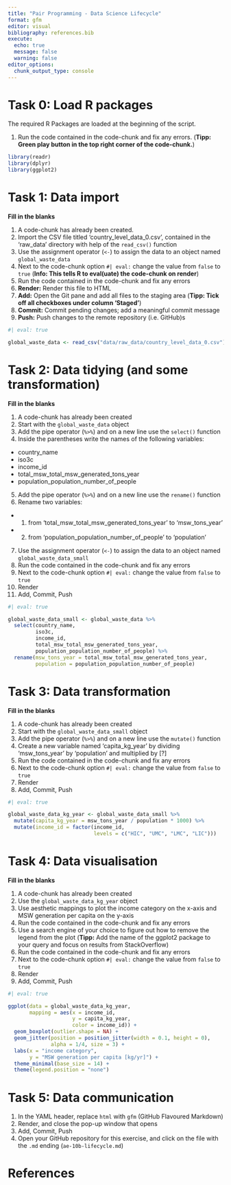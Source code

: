 ```yaml
---
title: "Pair Programming - Data Science Lifecycle"
format: gfm
editor: visual
bibliography: references.bib
execute:
  echo: true
  message: false
  warning: false
editor_options: 
  chunk_output_type: console
---
```


# Task 0: Load R packages

The required R Packages are loaded at the beginning of the script. 

1. Run the code contained in the code-chunk and fix any errors. (**Tipp: Green play button in the top right corner of the code-chunk.**)

```r

library(readr)
library(dplyr)
library(ggplot2)
```

# Task 1: Data import

**Fill in the blanks**

1. A code-chunk has already been created.
2. Import the CSV file titled 'country_level_data_0.csv', contained in the 'raw_data' directory with help of the `read_csv()` function
3. Use the assignment operator (`<-`) to assign the data to an object named `global_waste_data`
4. Next to the code-chunk option `#| eval:` change the value from `false` to `true` (**Info: This tells R to eval(uate) the code-chunk on render**)
5. Run the code contained in the code-chunk and fix any errors
6. **Render:** Render this file to HTML
7. **Add:** Open the Git pane and add all files to the staging area (**Tipp: Tick off all checkboxes under column 'Staged'**)
8. **Commit:** Commit pending changes; add a meaningful commit message
9. **Push:** Push changes to the remote repository (i.e. GitHub)s

```r
#| eval: true

global_waste_data <- read_csv("data/raw_data/country_level_data_0.csv")
```

# Task 2: Data tidying (and some transformation)

**Fill in the blanks**

1. A code-chunk has already been created
2. Start with the `global_waste_data` object
3. Add the pipe operator (`%>%`) and on a new line use the `select()` function
4. Inside the parentheses write the names of the following variables:
  - country_name
  - iso3c
  - income_id
  - total_msw_total_msw_generated_tons_year
  - population_population_number_of_people
5. Add the pipe operator (`%>%`) and on a new line use the `rename()` function
6. Rename two variables:
  - (1) from 'total_msw_total_msw_generated_tons_year' to 'msw_tons_year'
  - (2) from 'population_population_number_of_people' to 'population'
7. Use the assignment operator (`<-`) to assign the data to an object named `global_waste_data_small`
8. Run the code contained in the code-chunk and fix any errors
9. Next to the code-chunk option `#| eval:` change the value from `false` to `true`
10. Render
11. Add, Commit, Push

```r
#| eval: true

global_waste_data_small <- global_waste_data %>% 
  select(country_name, 
         iso3c, 
         income_id, 
         total_msw_total_msw_generated_tons_year, 
         population_population_number_of_people) %>% 
  rename(msw_tons_year = total_msw_total_msw_generated_tons_year,
         population = population_population_number_of_people) 
```

# Task 3: Data transformation

**Fill in the blanks**

1. A code-chunk has already been created
2. Start with the `global_waste_data_small` object
3. Add the pipe operator (`%>%`) and on a new line use the `mutate()` function
4. Create a new variable named 'capita_kg_year' by dividing 'msw_tons_year' by 'population' and multiplied by [?]
5. Run the code contained in the code-chunk and fix any errors
6. Next to the code-chunk option `#| eval:` change the value from `false` to `true`
7. Render
8. Add, Commit, Push

```r
#| eval: true

global_waste_data_kg_year <- global_waste_data_small %>% 
  mutate(capita_kg_year = msw_tons_year / population * 1000) %>% 
  mutate(income_id = factor(income_id, 
                            levels = c("HIC", "UMC", "LMC", "LIC")))

```

# Task 4: Data visualisation

**Fill in the blanks**

1. A code-chunk has already been created
2. Use the `global_waste_data_kg_year` object
3. Use aesthetic mappings to plot the income category on the x-axis and MSW generation per capita on the y-axis
4. Run the code contained in the code-chunk and fix any errors
5. Use a search engine of your choice to figure out how to remove the legend from the plot (**Tipp:** Add the name of the ggplot2 package to your query and focus on results from StackOverflow)
6. Run the code contained in the code-chunk and fix any errors
7. Next to the code-chunk option `#| eval:` change the value from `false` to `true`
8. Render
9. Add, Commit, Push

```r
#| eval: true

ggplot(data = global_waste_data_kg_year,
       mapping = aes(x = income_id, 
                     y = capita_kg_year,
                     color = income_id)) +
  geom_boxplot(outlier.shape = NA) +
  geom_jitter(position = position_jitter(width = 0.1, height = 0),
              alpha = 1/4, size = 3) +
  labs(x = "income category",
       y = "MSW generation per capita [kg/yr]") +
  theme_minimal(base_size = 14) +
  theme(legend.position = "none")
```

# Task 5: Data communication

1. In the YAML header, replace `html` with `gfm` (GitHub Flavoured Markdown)
2. Render, and close the pop-up window that opens
3. Add, Commit, Push
4. Open your GitHub repository for this exercise, and click on the file with the `.md` ending (`ae-10b-lifecycle.md`)

# References
